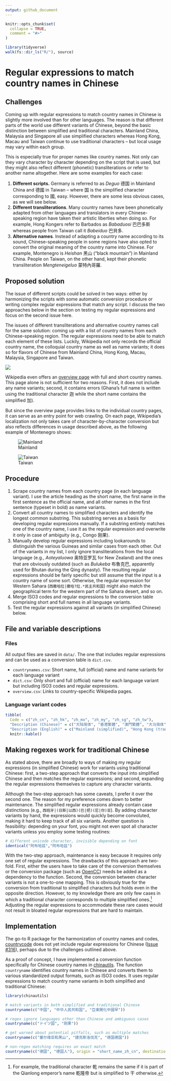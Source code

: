 ```yaml
---
output: github_document
---
```


<!-- README.md is generated from README.Rmd. Please edit that file -->

```r
knitr::opts_chunk$set(
  collapse = TRUE,
  comment = "#>"
)
```

```r
library(tidyverse)
walk(fs::dir_ls("R/"), source)
```

# Regular expressions to match country names in Chinese

<!-- badges: start -->
<!-- badges: end -->

## Challenges

Coming up with regular expressions to match country names in Chinese is slightly more involved than for other languages. The reason is that different parts of the world use different variants of Chinese, beyond the basic distinction between simplified and traditional characters. Mainland China, Malaysia and Singapore all use simplified characters whereas Hong Kong, Macau and Taiwan continue to use traditional characters -- but local usage may vary within each group. 

This is especially true for proper names like country names. Not only can they vary character by character depending on the script that is used, but they might also reflect different (phonetic) transliterations or refer to another name altogether. Here are some examples for each case:

1. **Different scripts.** Germany is referred to as *Deguo* 德国 in Mainland China and 德國 in Taiwan -- where 国 is the simplified character corresponding to 國, easy. However, there are some less obvious cases, as we will see below.
2. **Different transliterations**. Many country names have been phonetically adapted from other languages and translators in every Chinese-speaking region have taken their artistic liberties when doing so. For example, Hong Kongers refer to Barbados as *Babaduosi* 巴巴多斯 whereas people from Taiwan call it *Babeiduo* 巴貝多.
3. **Alternative names**. Instead of adapting a country name according to its sound, Chinese-speaking people in some regions have also opted to convert the original meaning of the country name into Chinese. For example, Montenegro is *Heishan* 黑山 ("black mountain") in Mainland China. People on Taiwan, on the other hand, kept their phonetic transliteration *Mengteneigeluo* 蒙特內哥羅.

## Proposed solution

The issue of different scripts could be solved in two ways: either by harmonizing the scripts with some automatic conversion procedure or writing complex regular expressions that match any script. I discuss the two approaches below in the section on testing my regular expressions and focus on the second issue here. 

The issues of different transliterations and alternative country names call for the same solution: coming up with a list of country names from each Chinese-speaking region. The regular expressions need to be able to match each element of these lists. Luckily, Wikipedia not only records the official country name, the colloquial country name as well as name variants; it does so for flavors of Chinese from Mainland China, Hong Kong, Macau, Malaysia, Singapore and Taiwan.

![](img/language_dropdown.png)

Wikipedia even offers an [overview page](https://zh.wikipedia.org/zh-cn/世界政區索引) with full and short country names. This page alone is not sufficient for two reasons. First, it does not include any name variants; second, it contains errors (Ghana's full name is written using the traditional character 迦 while the short name contains the simplified 加). 

But since the overview page provides links to the individual country pages, it can serve as an entry point for web crawling. On each page, Wikipedia's localization not only takes care of character-by-character conversion but also reflects differences in usage described above, as the following example of Montenegro shows:

![Mainland](img/montenegro_mainland.png)

![Taiwan](img/montenegro_taiwan.png)

## Procedure

1. Scrape country names from each country page (in each language variant). I use the article heading as the short name, the first name in the first sentence as the official name, and all other names in the first sentence (typeset in bold) as name variants. 
2. Convert all country names to simplified characters and identify the longest common substring. This substring serves as a basis for developing regular expressions manually. If a substring entirely matches one of the country name, I use it as the regular expression and overwrite it only in case of ambiguity (e.g., Congo 刚果).
3. Manually develop regular expressions including lookarounds to distinguish the various Guineas and similar cases from each other. Out of the variants in my list, I only ignore transliterations from the local language (e.g., *Aoteyaluowa* 奥特亚罗瓦 for New Zealand) and the ones that are obviously outdated (such as *Bulukeba* 布魯克巴, apparently used for Bhutan during the Qing dynasty). The resulting regular expressions should be fairly specific but still assume that the input is a country name of some sort. Otherwise, the regular expression for Western Sahara (`西撒哈拉|撒哈?拉.*民主共和国`) might also match the geographical term for the western part of the Sahara desert, and so on.
4. Merge ISO3 codes and regular expressions to the conversion table comprising short and full names in all language variants.
5. Test the regular expressions against all variants (in simplified Chinese) below.

## File and variable descriptions

### Files

All output files are saved in `data/`. The one that includes regular expressions and can be used as a conversion table is `dict.csv`.

- `countrynames.csv`: Short name, full (official) name and name variants for each language variant
- `dict.csv`: Only short and full (official) name for each language variant but including ISO3 codes and regular expressions. 
- `overview.csv`: Links to country-specific Wikipedia pages.

### Language variant codes
```r
tibble(
  Code = c("zh_cn", "zh_hk", "zh_mo", "zh_my", "zh_sg", "zh_tw"),
  "Description (Chinese)" = c("大陆简体", "香港繁體", "澳門繁體", "大马简体", "新加坡简体", "臺灣正體"),
  "Description (English)" = c("Mainland (simplified)", "Hong Kong (traditional)", "Macau (traditional)", "Malaysia (simplified)", "Singapore (simplified)", "Taiwan (traditional)")) %>% 
  knitr::kable()
```

## Making regexes work for traditional Chinese

As stated above, there are broadly to ways of making my regular expressions (in simplified Chinese) work for variants using traditional Chinese: first, a two-step approach that converts the input into simplified Chinese and then matches the regular expressions; and second, expanding the regular expressions themselves to capture any character variants.

Although the two-step approach has some caveats, I prefer it over the second one. The reason for my preference comes down to better maintenance. The simplified regular expressions already contain case distinctions (e.g., `西班牙|(日斯|以西)(巴|把)(尼|你)亚`). By adding character variants by hand, the expressions would quickly become convoluted, making it hard to keep track of all six variants. Another question is feasibility: depending on your font, you might not even spot all character variants unless you employ some testing routines:

```r
# different unicode character, invisible depending on font
identical("阿布哈茲","阿布哈兹")
```

With the two-step approach, maintenance is easy because it requires only one set of regular expressions. The drawbacks of this approach are two-fold. First, either the users have to take care of the conversion themselves or the conversion package (such as [OpenCC](https://github.com/BYVoid/OpenCC)) needs be added as a dependency to the function. Second, the conversion between character variants is not a one-to-one mapping. This is obviously true for the conversion from traditional to simplified characters but holds even in the opposite direction. However, to my knowledge there are only few cases in which a traditional character corresponds to multiple simplified ones.^[For example, the traditional character 乾 remains the same if it is part of the Qianlong emperor's name 乾隆帝 but is simplified to 干 otherwise.] Adjusting the regular expressions to accommodate these rare cases would not result in bloated regular expressions that are hard to maintain. 

## Implementation
The go-to R package for the harmonization of country names and codes, [countrycode](https://github.com/vincentarelbundock/countrycode) does not yet include regular expressions for Chinese ([Issue #316](https://github.com/vincentarelbundock/countrycode/issues/316)), perhaps due to the challenges outlined above. 

As a proof of concept, I have implemented a conversion function specifically for Chinese country names in [chinautils](https://github.com/turbanisch/chinautils#harmonize-country-names-in-chinese). 
The function `countryname` identifies country names in Chinese and converts them to various standardized output formats, such as ISO3 codes. 
It uses regular expressions to match country name variants in both simplified and traditional Chinese:
    
```r
library(chinautils)

# match variants in both simplified and traditional Chinese
countryname(c("中国", "中华人民共和国", "亞東開化中國早"))

# regex ignore languages other than Chinese and ambiguous cases
countryname(c("ドイツ国", "刚果"))

# get warned about potential pitfalls, such as multiple matches
countryname(c("塞尔维亚和黑山", "捷克斯洛伐克", "德国德国"))

# non-regex matching requires an exact match
countryname(c("德国", "德国人"), origin = "short_name_zh_cn", destination = "short_name_en")
```